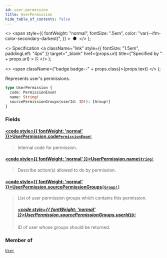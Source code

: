 ```yaml
---
id: user-permission
title: UserPermission
hide_table_of_contents: false
---
```


  <>
    <span
      style={{
        fontWeight: "normal",
        fontSize: ".5em",
        color: "var(--ifm-color-secondary-darkest)",
      }}
    >
      &nbsp;●&nbsp;
    </span>
  </>
);

  <>
    Specification
    <a
      className="link"
      style={{ fontSize: "1.5em", paddingLeft: "4px" }}
      target="\_blank"
      href={props.url}
      title={"Specified by " + props.url}
    >
      ⎘
    </a>
  </>
);

  <>
    <span className={"badge badge--" + props.class}>{props.text}</span>
  </>
);

Represents user's permissions.

```graphql
type UserPermission {
  code: PermissionEnum!
  name: String!
  sourcePermissionGroups(userId: ID!): [Group!]
}
```

### Fields

#### [<code style={{ fontWeight: 'normal' }}>UserPermission.<b>code</b></code>](#)<Bullet />[`PermissionEnum!`](../../api-reference/users/enums/permission-enum) <Badge class="secondary" text="non-null"/> <Badge class="secondary" text="enum"/> <Badge class="secondary" text="users"/>

> Internal code for permission.

#### [<code style={{ fontWeight: 'normal' }}>UserPermission.<b>name</b></code>](#)<Bullet />[`String!`](../../api-reference/miscellaneous/scalars/string) <Badge class="secondary" text="non-null"/> <Badge class="secondary" text="scalar"/> <Badge class="secondary" text="miscellaneous"/>

> Describe action(s) allowed to do by permission.

#### [<code style={{ fontWeight: 'normal' }}>UserPermission.<b>sourcePermissionGroups</b></code>](#)<Bullet />[`[Group!]`](../../api-reference/users/objects/group) <Badge class="secondary" text="list"/> <Badge class="secondary" text="object"/> <Badge class="secondary" text="users"/>

> List of user permission groups which contains this permission.
>
> ##### [<code style={{ fontWeight: 'normal' }}>UserPermission.sourcePermissionGroups.<b>userId</b></code>](#)<Bullet />[`ID!`](../../api-reference/miscellaneous/scalars/id) <Badge class="secondary" text="non-null"/> <Badge class="secondary" text="scalar"/> <Badge class="secondary" text="miscellaneous"/>
>
> ID of user whose groups should be returned.

### Member of

[`User`](../../api-reference/users/objects/user) <Badge class="secondary" text="object"/>
